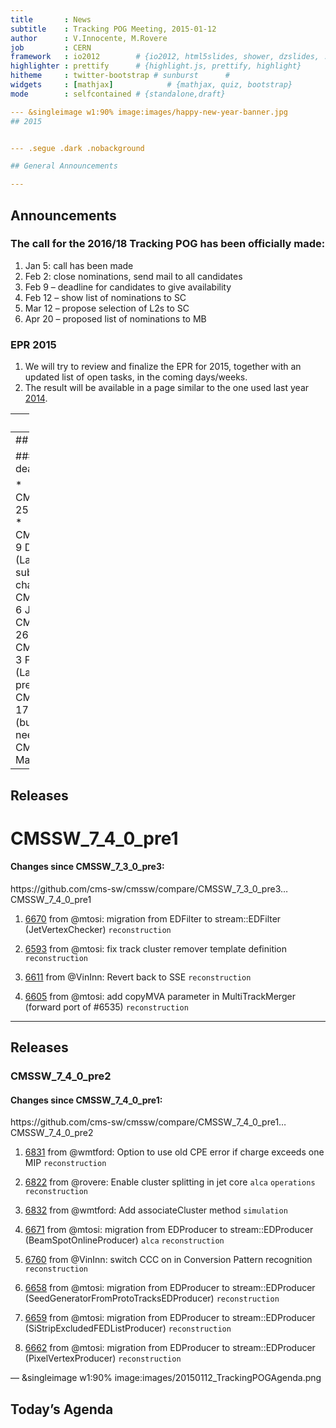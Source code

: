 ```yaml
---
title       : News
subtitle    : Tracking POG Meeting, 2015-01-12
author      : V.Innocente, M.Rovere
job         : CERN
framework   : io2012        # {io2012, html5slides, shower, dzslides, ...}
highlighter : prettify      # {highlight.js, prettify, highlight}
hitheme     : twitter-bootstrap # sunburst      #
widgets     : [mathjax]            # {mathjax, quiz, bootstrap}
mode        : selfcontained # {standalone,draft}

--- &singleimage w1:90% image:images/happy-new-year-banner.jpg
## 2015


--- .segue .dark .nobackground

## General Announcements

---
```

## Announcements

### The call for the 2016/18 Tracking POG has been officially made:

1. Jan 5: call has been made
1. Feb 2: close nominations, send mail to all candidates
1. Feb 9 – deadline for candidates to give availability
1. Feb 12 – show list of nominations to SC
1. Mar 12 – propose selection of L2s to SC
1. Apr 20 – proposed list of nominations to MB

### EPR 2015
1. We will try to review and finalize the EPR for 2015, together with an updated list of open tasks, in the coming days/weeks.
1. The result will be available in a page similar to the one used last year [2014](https://twiki.cern.ch/twiki/bin/viewauth/CMS/TrackingPOGTasks2014).

---
## Releases

### 7_3 Series has ended with _pre3, released late last year:

### CMSSW_7_3_0_pre3
#### Changes since CMSSW_7_3_0_pre2:
https://github.com/cms-sw/cmssw/compare/CMSSW_7_3_0_pre2...CMSSW_7_3_0_pre3

1. [6528](http://github.com/cms-sw/cmssw/pull/6528)  from @VinInn: replace divisions by multiplications in TkRadialStripTopology `geometry`

1. [6166](http://github.com/cms-sw/cmssw/pull/6166)  from @arizzi: Jet Core pixel cluster splitter `reconstruction`

1. [6349](http://github.com/cms-sw/cmssw/pull/6349)  from @wmtford: Flag merged clusters for relaxed CPE errors `reconstruction`

1. [6331](http://github.com/cms-sw/cmssw/pull/6331)  from @mtosi: fix track algoName for HLT tracking `dqm`  `reconstruction`


---
## Releases

### The planned deadlines for 74X is:

* CMSSW_7_4_0_pre1: 25 November 2014
* CMSSW_7_4_0_pre2: 9 December 2014 (<font class="bold red">Last open for substantial tracking changes</font>)
* CMSSW_7_4_0_pre3: 6 January 2015
* CMSSW_7_4_0_pre4: 26 January 2015
* CMSSW_7_4_0_pre5: 3 February 2015 (Last open prerelease)
* CMSSW_7_4_0_pre6: 17 February 2015 (bug fix release as needed)
* CMSSW_7_4_0: 11 March 2014


---
## Releases

# CMSSW_7_4_0_pre1
#### Changes since CMSSW_7_3_0_pre3:
https://github.com/cms-sw/cmssw/compare/CMSSW_7_3_0_pre3...CMSSW_7_4_0_pre1

1. [6670](http://github.com/cms-sw/cmssw/pull/6670)  from @mtosi: migration from EDFilter to stream::EDFilter (JetVertexChecker) `reconstruction`

1. [6593](http://github.com/cms-sw/cmssw/pull/6593)  from @mtosi: fix track cluster remover template definition `reconstruction`

1. [6611](http://github.com/cms-sw/cmssw/pull/6611)  from @VinInn: Revert back to SSE `reconstruction`

1. [6605](http://github.com/cms-sw/cmssw/pull/6605)  from @mtosi: add copyMVA parameter in MultiTrackMerger (forward port of #6535) `reconstruction`

---
## Releases

### CMSSW_7_4_0_pre2
#### Changes since CMSSW_7_4_0_pre1:
https://github.com/cms-sw/cmssw/compare/CMSSW_7_4_0_pre1...CMSSW_7_4_0_pre2

1. [6831](http://github.com/cms-sw/cmssw/pull/6831)  from @wmtford: Option to use old CPE error if charge exceeds one MIP `reconstruction`

1. [6822](http://github.com/cms-sw/cmssw/pull/6822)  from @rovere: Enable cluster splitting in jet core `alca`  `operations`  `reconstruction`

1. [6832](http://github.com/cms-sw/cmssw/pull/6832)  from @wmtford: Add associateCluster method `simulation`

1. [6671](http://github.com/cms-sw/cmssw/pull/6671)  from @mtosi: migration from EDProducer to stream::EDProducer (BeamSpotOnlineProducer) `alca`  `reconstruction`

1. [6760](http://github.com/cms-sw/cmssw/pull/6760)  from @VinInn: switch CCC on in Conversion Pattern recognition `reconstruction`

1. [6658](http://github.com/cms-sw/cmssw/pull/6658)  from @mtosi: migration from EDProducer to stream::EDProducer (SeedGeneratorFromProtoTracksEDProducer) `reconstruction`

1. [6659](http://github.com/cms-sw/cmssw/pull/6659)  from @mtosi: migration from EDProducer to stream::EDProducer (SiStripExcludedFEDListProducer) `reconstruction`

1. [6662](http://github.com/cms-sw/cmssw/pull/6662)  from @mtosi: migration from EDProducer to stream::EDProducer (PixelVertexProducer) `reconstruction`

--- &singleimage w1:90% image:images/20150112_TrackingPOGAgenda.png

## Today's Agenda


